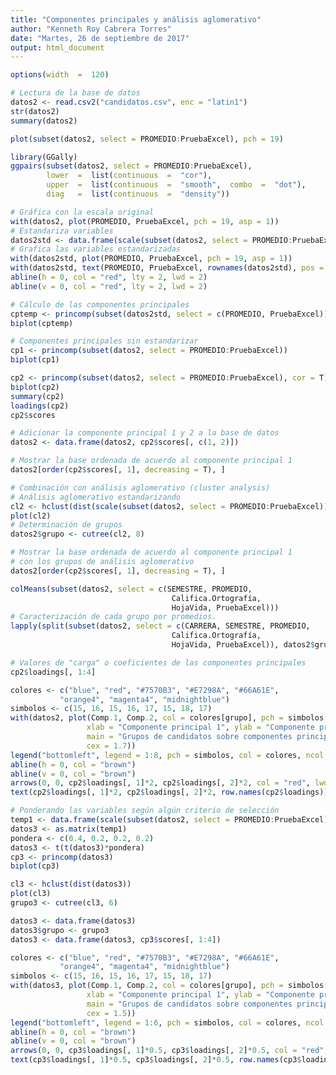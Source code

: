 ```yaml
---
title: "Componentes principales y análisis aglomerativo"
author: "Kenneth Roy Cabrera Torres"
date: "Martes, 26 de septiembre de 2017"
output: html_document
---
```


```r
options(width  =  120)
```

```r
# Lectura de la base de datos
datos2 <- read.csv2("candidatos.csv", enc = "latin1")
str(datos2)
summary(datos2)
```

```r
plot(subset(datos2, select = PROMEDIO:PruebaExcel), pch = 19)
```

```r
library(GGally)
ggpairs(subset(datos2, select = PROMEDIO:PruebaExcel), 
        lower  =  list(continuous  =  "cor"), 
        upper  =  list(continuous  =  "smooth",  combo  =  "dot"), 
        diag   =  list(continuous  =  "density"))
```

```r
# Gráfica con la escala original
with(datos2, plot(PROMEDIO, PruebaExcel, pch = 19, asp = 1))
# Estandariza variables
datos2std <- data.frame(scale(subset(datos2, select = PROMEDIO:PruebaExcel)))
# Grafica las variables estandarizadas
with(datos2std, plot(PROMEDIO, PruebaExcel, pch = 19, asp = 1))
with(datos2std, text(PROMEDIO, PruebaExcel, rownames(datos2std), pos = 4))
abline(h = 0, col = "red", lty = 2, lwd = 2)
abline(v = 0, col = "red", lty = 2, lwd = 2)
```

```r
# Cálculo de las componentes principales
cptemp <- princomp(subset(datos2std, select = c(PROMEDIO, PruebaExcel)))
biplot(cptemp)
```

```r
# Componentes principales sin estandarizar
cp1 <- princomp(subset(datos2, select = PROMEDIO:PruebaExcel))
biplot(cp1)

cp2 <- princomp(subset(datos2, select = PROMEDIO:PruebaExcel), cor = T)
biplot(cp2)
summary(cp2)
loadings(cp2)
cp2$scores

```

```r
# Adicionar la componente principal 1 y 2 a la base de datos
datos2 <- data.frame(datos2, cp2$scores[, c(1, 2)])
```

```r
# Mostrar la base ordenada de acuerdo al componente principal 1
datos2[order(cp2$scores[, 1], decreasing = T), ]

```



```r

# Combinación con análisis aglomerativo (cluster analysis)
# Análisis aglomerativo estandarizando
cl2 <- hclust(dist(scale(subset(datos2, select = PROMEDIO:PruebaExcel))))
plot(cl2)
# Determinación de grupos
datos2$grupo <- cutree(cl2, 8)
```


```r

# Mostrar la base ordenada de acuerdo al componente principal 1
# con los grupos de análisis aglomerativo
datos2[order(cp2$scores[, 1], decreasing = T), ]
```

```r
colMeans(subset(datos2, select = c(SEMESTRE, PROMEDIO, 
                                    Califica.Ortografía, 
                                    HojaVida, PruebaExcel)))
# Caracterización de cada grupo por promedios.
lapply(split(subset(datos2, select = c(CARRERA, SEMESTRE, PROMEDIO, 
                                    Califica.Ortografía, 
                                    HojaVida, PruebaExcel)), datos2$grupo), summary)
```

```r
# Valores de "carga" o coeficientes de las componentes principales
cp2$loadings[, 1:4]

colores <- c("blue", "red", "#7570B3", "#E7298A", "#66A61E", 
           "orange4", "magenta4", "midnightblue")
simbolos <- c(15, 16, 15, 16, 17, 15, 18, 17)
with(datos2, plot(Comp.1, Comp.2, col = colores[grupo], pch = simbolos[grupo], 
                 xlab = "Componente principal 1", ylab = "Componente principal 2", 
                 main = "Grupos de candidatos sobre componentes principales", 
                 cex = 1.7))
legend("bottomleft", legend = 1:8, pch = simbolos, col = colores, ncol = 2, cex = 1.5)
abline(h = 0, col = "brown")
abline(v = 0, col = "brown")
arrows(0, 0, cp2$loadings[, 1]*2, cp2$loadings[, 2]*2, col = "red", lwd = 2)
text(cp2$loadings[, 1]*2, cp2$loadings[, 2]*2, row.names(cp2$loadings))

```

```r

# Ponderando las variables según algún criterio de selección
temp1 <- data.frame(scale(subset(datos2, select = PROMEDIO:PruebaExcel)))
datos3 <- as.matrix(temp1)
pondera <- c(0.4, 0.2, 0.2, 0.2)
datos3 <- t(t(datos3)*pondera)
cp3 <- princomp(datos3)
biplot(cp3)

cl3 <- hclust(dist(datos3))
plot(cl3)
grupo3 <- cutree(cl3, 6)

datos3 <- data.frame(datos3)
datos3$grupo <- grupo3
datos3 <- data.frame(datos3, cp3$scores[, 1:4])

colores <- c("blue", "red", "#7570B3", "#E7298A", "#66A61E", 
           "orange4", "magenta4", "midnightblue")
simbolos <- c(15, 16, 15, 16, 17, 15, 18, 17)
with(datos3, plot(Comp.1, Comp.2, col = colores[grupo], pch = simbolos[grupo], 
                 xlab = "Componente principal 1", ylab = "Componente principal 2", 
                 main = "Grupos de candidatos sobre componentes principales", 
                 cex = 1.5))
legend("bottomleft", legend = 1:6, pch = simbolos, col = colores, ncol = 2, cex = 1.5)
abline(h = 0, col = "brown")
abline(v = 0, col = "brown")
arrows(0, 0, cp3$loadings[, 1]*0.5, cp3$loadings[, 2]*0.5, col = "red", lwd = 2)
text(cp3$loadings[, 1]*0.5, cp3$loadings[, 2]*0.5, row.names(cp3$loadings))
```

